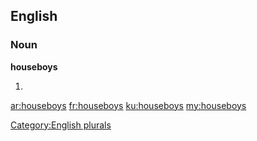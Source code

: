 ==English==

===Noun===
'''houseboys'''

# {{plural of|[[houseboy]]}}

[[Category:English plurals]]

[[ar:houseboys]]
[[fr:houseboys]]
[[ku:houseboys]]
[[my:houseboys]]
